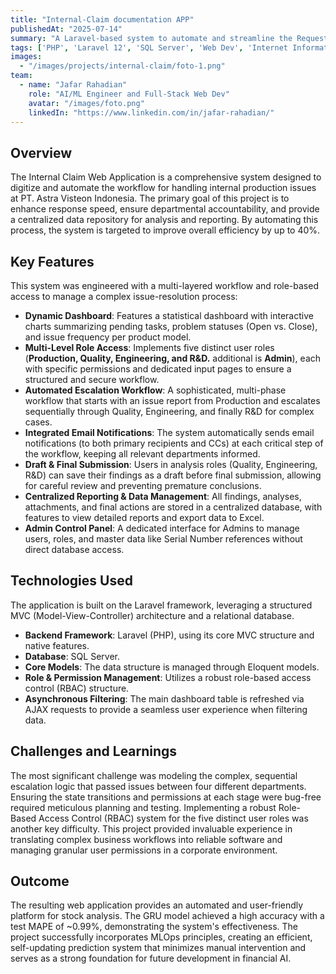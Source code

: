 ```yaml
---
title: "Internal-Claim documentation APP"
publishedAt: "2025-07-14"
summary: "A Laravel-based system to automate and streamline the Request for Quotation (RFQ) workflow, enhancing efficiency and transparency in procurement."
tags: ['PHP', 'Laravel 12', 'SQL Server', 'Web Dev', 'Internet Information Service (IIS)']
images:
  - "/images/projects/internal-claim/foto-1.png"
team:
  - name: "Jafar Rahadian"
    role: "AI/ML Engineer and Full-Stack Web Dev"
    avatar: "/images/foto.png"
    linkedIn: "https://www.linkedin.com/in/jafar-rahadian/"
---
```


## Overview

The Internal Claim Web Application is a comprehensive system designed to digitize and automate the workflow for handling internal production issues at PT. Astra Visteon Indonesia. The primary goal of this project is to enhance response speed, ensure departmental accountability, and provide a centralized data repository for analysis and reporting. By automating this process, the system is targeted to improve overall efficiency by up to 40%.

## Key Features

This system was engineered with a multi-layered workflow and role-based access to manage a complex issue-resolution process:

* **Dynamic Dashboard**: Features a statistical dashboard with interactive charts summarizing pending tasks, problem statuses (Open vs. Close), and issue frequency per product model.
* **Multi-Level Role Access**: Implements five distinct user roles (**Production, Quality, Engineering, and R&D.** additional is **Admin**), each with specific permissions and dedicated input pages to ensure a structured and secure workflow.
* **Automated Escalation Workflow**: A sophisticated, multi-phase workflow that starts with an issue report from Production and escalates sequentially through Quality, Engineering, and finally R&D for complex cases.
* **Integrated Email Notifications**: The system automatically sends email notifications (to both primary recipients and CCs) at each critical step of the workflow, keeping all relevant departments informed.
* **Draft & Final Submission**: Users in analysis roles (Quality, Engineering, R&D) can save their findings as a draft before final submission, allowing for careful review and preventing premature conclusions.
* **Centralized Reporting & Data Management**: All findings, analyses, attachments, and final actions are stored in a centralized database, with features to view detailed reports and export data to Excel.
* **Admin Control Panel**: A dedicated interface for Admins to manage users, roles, and master data like Serial Number references without direct database access.

## Technologies Used

The application is built on the Laravel framework, leveraging a structured MVC (Model-View-Controller) architecture and a relational database.

-   **Backend Framework**: Laravel (PHP), using its core MVC structure and native features.
-   **Database**: SQL Server.
-   **Core Models**: The data structure is managed through Eloquent models.
-   **Role & Permission Management**: Utilizes a robust role-based access control (RBAC) structure.
-   **Asynchronous Filtering**: The main dashboard table is refreshed via AJAX requests to provide a seamless user experience when filtering data.

## Challenges and Learnings

The most significant challenge was modeling the complex, sequential escalation logic that passed issues between four different departments. Ensuring the state transitions and permissions at each stage were bug-free required meticulous planning and testing. 
Implementing a robust Role-Based Access Control (RBAC) system for the five distinct user roles was another key difficulty. This project provided invaluable experience in translating complex business workflows into reliable software and managing granular user permissions in a corporate environment.

## Outcome

The resulting web application provides an automated and user-friendly platform for stock analysis. The GRU model achieved a high accuracy with a test MAPE of ~0.99%, demonstrating the system's effectiveness. The project successfully incorporates MLOps principles, creating an efficient, self-updating prediction system that minimizes manual intervention and serves as a strong foundation for future development in financial AI.
